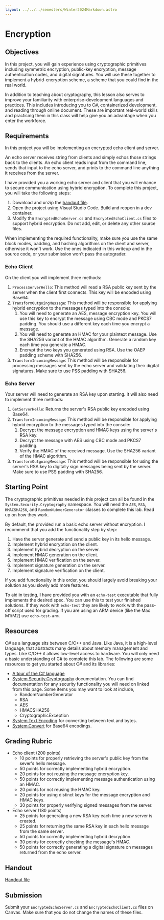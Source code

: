 ```yaml
---
layout: ../../../semesters/Winter2024Markdown.astro
---
```


# Encryption

## Objectives

In this project, you will gain experience using cryptographic primitives
including symmetric encryption, public-key encryption, message authentication
codes, and digital signatures. You will use these together to implement a
hybrid-encryption scheme, a scheme that you could find in the real world.

In addition to teaching about cryptography, this lesson also serves to improve
your familiarity with enterprise-development languages and practices. This
includes introducing you to C#, containerized development, and reading through
online document. These are important real-world skills and practicing them in
this class will help give you an advantage when you enter the workforce.

## Requirements

In this project you will be implementing an encrypted echo client and server.

An echo server receives string from clients and simply echos those strings back
to the clients. An echo client reads input from the command line, sends that
input to the echo server, and prints to the command line anything it receives
from the server.

I have provided you a working echo server and client that you will enhance to
secure communication using hybrid encryption. To complete this project, you will
take the following steps:

1. Download and unzip the [handout file](/files/encryption-handout.zip).
2. Open the project using Visual Studio Code. Build and reopen in a dev
   container.
3. Modify the `EncryptedEchoServer.cs` and `EncryptedEchoClient.cs` files to
   support hybrid encryption. Do not add, edit, or delete any other source
   files.

When implementing the required functionality, make sure you use the same block
modes, padding, and hashing algorithms on the client and server, otherwise it
won't work. Use the ones indicated in this writeup and in the source code, or
your submission won't pass the autograder.

### Echo Client

On the client you will implement three methods:

1. `ProcessServerHello`: This method will read a RSA public key sent by the
   server when the client first connects. This key will be encoded using Base64.
2. `TransformOutgoingMessage`: This method will be responsible for applying
   hybrid encryption to the messages typed into the console:
   1. You will need to generate an AES, message encryption key. You will use
      this key to encrypt the message using CBC mode and PKCS7 padding. You
      should use a different key each time you encrypt a message.
   2. You will need to generate an HMAC for your plaintext message. Use the
      SHA256 variant of the HMAC algorithm. Generate a random key each time you
      generate a HMAC.
   3. Encrypt the two keys you generated using RSA. Use the OAEP padding scheme
      with SHA256.
3. `TransformIncomingMessage`: This method will be responsible for processing
   messages sent by the echo server and validating their digital signatures.
   Make sure to use PSS padding with SHA256.

### Echo Server

Your server will need to generate an RSA key upon starting. It will also need to
implement three methods:

1. `GetServerHello`: Returns the server's RSA public key encoded using Base64.
2. `TransformIncomingMessage`: This method will be responsible for applying
   hybrid encryption to the messages typed into the console:
   1. Decrypt the message encryption and HMAC keys using the server's RSA key.
   2. Decrypt the message with AES using CBC mode and PKCS7 padding.
   3. Verify the HMAC of the received message. Use the SHA256 variant of the
      HMAC algorithm.
3. `TransformOutgoingMessage`: This method will be responsible for using the
   server's RSA key to digitally sign messages being sent by the server. Make
   sure to use PSS padding with SHA256.

## Starting Point

The cryptographic primitives needed in this project can all be found in the
`System.Security.Cryptography` namespace. You will need the `AES`, `RSA`,
`HMACSHA256`, and `RandomNubmerGenerator` classes to complete this lab. Read up
on how they work.

By default, the provided run a basic echo server without encryption. I recommend
that you add the functionality step by step:

1. Have the server generate and send a public key in its hello message.
2. Implement hybrid encryption on the client.
3. Implement hybrid decryption on the server.
4. Implement HMAC generation on the client.
5. Implement HMAC verification on the server.
6. Implement signature generation on the server.
7. Implement signature verification on the client.

If you add functionality in this order, you should largely avoid breaking your
solution as you slowly add more features.

To aid in testing, I have provided you with an `echo-test` executable that fully
implements the desired spec. You can use this to test your finished solutions.
If they work with `echo-test` they are likely to work with the pass-off script
used for grading. If you are using an ARM device (like the Mac M1/M2) use
`echo-test-arm`.

## Resources

C# as a language sits between C/C++ and Java. Like Java, it is a high-level
language, that abstracts many details about memory management and types. Like
C/C++ it allows low-level access to hardware. You will only need a basic
understanding of C# to complete this lab. The following are some resources to
get you started about C# and its libraries:

- [A tour of the C# language](https://learn.microsoft.com/en-us/dotnet/csharp/tour-of-csharp/)
- [System.Security.Cryptography](https://learn.microsoft.com/en-us/dotnet/api/system.security.cryptography?view=net-7.0)
  documentation. You can find documentation for any security functionality you
  will need on linked from this page. Some items you may want to look at
  include,
  - RandomNumberGenerator
  - RSA
  - AES
  - HMACSHA256
  - CryptographicException
- [System.Text.Encoding](https://learn.microsoft.com/en-us/dotnet/api/system.text.encoding?view=net-7.0)
  for converting between text and bytes.
- [System.Convert](https://learn.microsoft.com/en-us/dotnet/api/system.convert?view=net-7.0)
  for Base64 encodings.

## Grading Rubric

- Echo client (200 points)
  - 10 points for properly retrieving the server's public key from the sever's
    hello message.
  - 50 points for correctly implementing hybrid encryption.
  - 20 points for not reusing the message encryption key.
  - 50 points for correctly implementing message authentication using an HMAC.
  - 20 points for not reusing the HMAC key.
  - 20 points for using distinct keys for the message encryption and HMAC keys.
  - 30 points for properly verifying signed messages from the server.
- Echo server (180 points)
  - 25 points for generating a new RSA key each time a new server is created.
  - 25 points for returning the same RSA key in each hello message from the same
    server.
  - 50 points for correctly implementing hybrid decryption.
  - 30 points for correctly checking the message's HMAC.
  - 50 points for correctly generating a digital signature on messages returned
    from the echo server.

## Handout

[Handout file](/files/encryption-handout.tar.gz)

## Submission

Submit your `EncryptedEchoServer.cs` and `EncryptedEchoClient.cs` files on
Canvas. Make sure that you do not change the names of these files.
